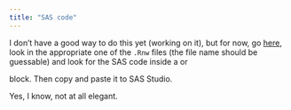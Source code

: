 ```yaml
---
title: "SAS code"
---
```


I don't have a good way to do this yet (working on it), but for now, go [here](https://github.com/nxskok/notes/tree/master/SAS), look in the appropriate one of the `.Rnw` files (the file name should be guessable) and look for the SAS code inside a \begin{Datastep}-\end{Datastep} or \begin{SAScode}-\end{SAScode} block. Then copy and paste it to SAS Studio.

Yes, I know, not at all elegant.
